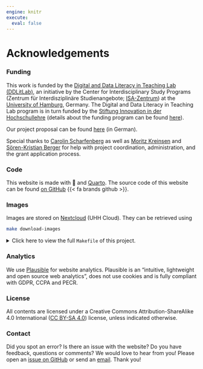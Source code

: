 ```yaml
---
engine: knitr
execute:
  eval: false
---
```


# Acknowledgements {.unnumbered}

### Funding

This work is funded by the [Digital and Data Literacy in Teaching Lab (DDLitLab)](https://www.isa.uni-hamburg.de/en/ddlitlab.html), an initiative by the Center for Interdisciplinary Study Programs (Zentrum für Interdisziplinäre Studienangebote; [ISA-Zentrum](https://www.isa.uni-hamburg.de/)) at the [University of Hamburg](https://www.uni-hamburg.de/en.html), Germany.
The Digital and Data Literacy in Teaching Lab program is in turn funded by the [Stiftung Innovation in der Hochschullehre](https://stiftung-hochschullehre.de/en/) (details about the funding program can be found [here](https://stiftung-hochschullehre.de/projekt/ddlitlab/)).

Our project proposal can be found [here]({{< var links.proposal >}}) (in German).

Special thanks to [Carolin Scharfenberg](https://www.isa.uni-hamburg.de/en/ddlitlab/team/scharfenberg-carolin.html){target="_blank"} as well as [Moritz Kreinsen](https://www.isa.uni-hamburg.de/en/ddlitlab/team/kreinsen-moritz.html) and [Sören-Kristian Berger](https://www.isa.uni-hamburg.de/en/ddlitlab/team/berger-soeren-kristian.html) for help with project coordination, administration, and the grant application process.

### Code

This website is made with 🖤 and [Quarto](https://quarto.org/).
The source code of this website can be found [on GitHub]({{< var project.remote >}}) {{< fa brands github >}}.

### Images

Images are stored on [Nextcloud]({{< var links.nextcloud >}}) (UHH Cloud).
They can be retrieved using 

```bash
make download-images
```

<details>
<summary>Click here to view the full `Makefile` of this project.</summary>
```bash
#| eval: false
#| file: Makefile
#| code-line-numbers: true
```
</details>

### Analytics

We use [Plausible](https://plausible.io/) for website analytics.
Plausible is an "intuitive, lightweight and open source web analytics", does not use cookies and is fully compliant with GDPR, CCPA and PECR.

### License

All contents are licensed under a Creative Commons Attribution-ShareAlike 4.0 International ([CC BY-SA 4.0](https://creativecommons.org/licenses/by-sa/4.0/)) license, unless indicated otherwise.

### Contact

Did you spot an error?
Is there an issue with the website?
Do you have feedback, questions or comments?
We would love to hear from you!
Please open an [issue on GitHub]({{< var links.issues >}}) or send an [email]({{< var links.email >}}){target="_blank"}.
Thank you!
